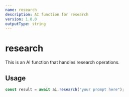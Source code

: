 ```yaml
---
name: research
description: AI function for research
version: 1.0.0
outputType: string
---
```


# research

This is an AI function that handles research operations.

## Usage

```typescript
const result = await ai.research("your prompt here");
```
